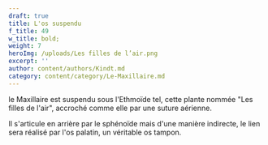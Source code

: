 ```yaml
---
draft: true
title: L'os suspendu
f_title: 49
w_title: bold;
weight: 7
heroImg: /uploads/Les filles de l’air.png
excerpt: ''
author: content/authors/Kindt.md
category: content/category/Le-Maxillaire.md
---
```


le Maxillaire est suspendu sous l'Ethmoïde tel, cette plante nommée "Les filles de l'air", accroché comme elle par une suture aérienne. 

Il s'articule en arrière par le sphénoïde mais d'une manière indirecte, le lien sera réalisé par l'os palatin, un véritable os tampon.

